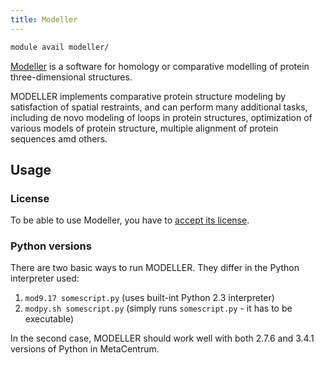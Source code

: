```yaml
---
title: Modeller
---
```

```bash
module avail modeller/
```

[Modeller](https://salilab.org/modeller/) is a software for homology or comparative modelling of protein three-dimensional structures.

MODELLER implements comparative protein structure modeling by satisfaction of spatial restraints, and can perform many additional tasks, including de novo modeling of loops in protein structures, optimization of various models of protein structure, multiple alignment of protein sequences amd others.

## Usage

### License

To be able to use Modeller, you have to [accept its license](https://signup.e-infra.cz/allfed/registrar/?vo=meta&group=lic_modeller).

### Python versions

There are two basic ways to run MODELLER. They differ in the Python interpreter used:

1. `mod9.17 somescript.py` (uses built-int Python 2.3 interpreter)
2. `modpy.sh somescript.py` (simply runs `somescript.py` - it has to be executable)

In the second case, MODELLER should work well with both 2.7.6 and 3.4.1 versions of Python in MetaCentrum. 
